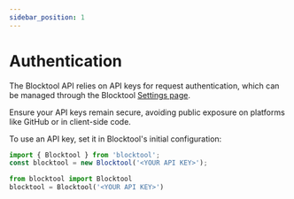 ```yaml
---
sidebar_position: 1
---
```


# Authentication

The Blocktool API relies on API keys for request authentication, which can be managed through the Blocktool [Settings page](https://app.blocktool.com/settings).

Ensure your API keys remain secure, avoiding public exposure on platforms like GitHub or in client-side code.

To use an API key, set it in Blocktool's initial configuration:


<Tabs>
<TabItem value="ts" label="TypeScript">

```ts
import { Blocktool } from 'blocktool';
const blocktool = new Blocktool('<YOUR API KEY>');
```

</TabItem>
<TabItem value="py" label="Python">

```py
from blocktool import Blocktool
blocktool = Blocktool('<YOUR API KEY>')
```

</TabItem>
</Tabs>